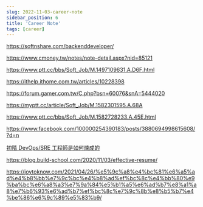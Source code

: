 ```yaml
---
slug: 2022-11-03-career-note
sidebar_position: 6
title: 'Career Note'
tags: [career]
---
```


https://softnshare.com/backenddeveloper/

https://www.cmoney.tw/notes/note-detail.aspx?nid=85121

https://www.ptt.cc/bbs/Soft_Job/M.1497109631.A.D6F.html

https://ithelp.ithome.com.tw/articles/10228398


https://forum.gamer.com.tw/C.php?bsn=60076&snA=5444020




https://myptt.cc/article/Soft_Job/M.1582301595.A.68A


https://www.ptt.cc/bbs/Soft_Job/M.1582728233.A.45E.html

https://www.facebook.com/100000254390183/posts/3880694998615608/?d=n

[初階 DevOps/SRE 工程師是如何煉成的](
https://tech-blog.jameshsu.csie.org/post/devops-entry-level-sre-road/)

https://blog.build-school.com/2020/11/03/effective-resume/

https://joytoknow.com/2021/04/26/%e5%9c%a8%e4%bc%81%e6%a5%ad%e4%b8%bb%e7%9c%bc%e4%b8%ad%ef%bc%8c%e4%bb%80%e9%ba%bc%e6%a8%a3%e7%9a%84%e5%b1%a5%e6%ad%b7%e8%a1%a8%e7%b6%93%e6%ad%b7%ef%bc%8c%e7%9c%8b%e8%b5%b7%e4%be%86%e6%9c%89%e5%83%b9/

